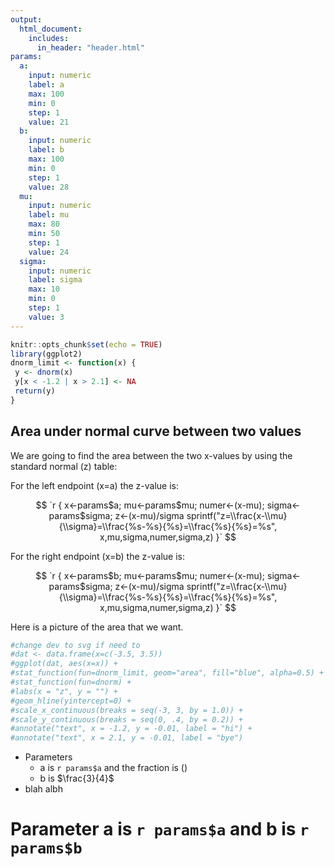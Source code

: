 ```yaml
---
output:
  html_document:
    includes:
      in_header: "header.html"
params:
  a:
    input: numeric
    label: a
    max: 100
    min: 0
    step: 1
    value: 21
  b:
    input: numeric
    label: b
    max: 100
    min: 0
    step: 1
    value: 28
  mu:
    input: numeric
    label: mu
    max: 80
    min: 50
    step: 1
    value: 24
  sigma:
    input: numeric
    label: sigma
    max: 10
    min: 0
    step: 1
    value: 3
---
```


```r
knitr::opts_chunk$set(echo = TRUE)
library(ggplot2)
dnorm_limit <- function(x) {
 y <- dnorm(x)
 y[x < -1.2 | x > 2.1] <- NA
 return(y)
}
```

## Area under normal curve between two values

We are going to find the area between the two x-values by using the standard normal (z) table:

For the left endpoint (x=a) the z-value is:

$$
`r {
    x<-params$a; 
    mu<-params$mu; 
    numer<-(x-mu); 
    sigma<-params$sigma; 
    z<-(x-mu)/sigma
    sprintf("z=\\frac{x-\\mu}{\\sigma}=\\frac{%s-%s}{%s}=\\frac{%s}{%s}=%s",
                                                x,mu,sigma,numer,sigma,z)
   }`
$$

For the right endpoint (x=b) the z-value is:

$$
`r {
    x<-params$b; 
    mu<-params$mu; 
    numer<-(x-mu); 
    sigma<-params$sigma; 
    z<-(x-mu)/sigma
    sprintf("z=\\frac{x-\\mu}{\\sigma}=\\frac{%s-%s}{%s}=\\frac{%s}{%s}=%s",
                                                x,mu,sigma,numer,sigma,z)
   }`
$$

Here is a picture of the area that we want.

```r
#change dev to svg if need to
#dat <- data.frame(x=c(-3.5, 3.5))
#ggplot(dat, aes(x=x)) +
#stat_function(fun=dnorm_limit, geom="area", fill="blue", alpha=0.5) +
#stat_function(fun=dnorm) +
#labs(x = "z", y = "") +
#geom_hline(yintercept=0) +
#scale_x_continuous(breaks = seq(-3, 3, by = 1.0)) +
#scale_y_continuous(breaks = seq(0, .4, by = 0.2)) +
#annotate("text", x = -1.2, y = -0.01, label = "hi") +
#annotate("text", x = 2.1, y = -0.01, label = "bye")
```


* Parameters
    * a is `r params$a` and the fraction is \(\frac{`r params$a`}{4}\)
    * b is $\frac{3}{4}$
* blah albh

# Parameter a is `r params$a` and b is `r params$b` 
